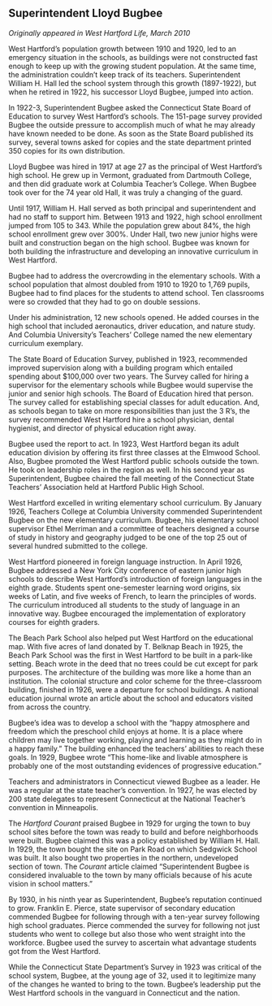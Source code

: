 ## Superintendent Lloyd Bugbee {-}

*Originally appeared in West Hartford Life, March 2010*

West Hartford’s population growth between 1910 and 1920, led to an emergency situation in the schools, as buildings were not constructed fast enough to keep up with the growing student population. At the same time, the administration couldn’t keep track of its teachers. Superintendent William H. Hall led the school system through this growth (1897-1922), but when he retired in 1922, his successor Lloyd Bugbee, jumped into action.

In 1922-3, Superintendent Bugbee asked the Connecticut State Board of Education to survey West Hartford’s schools. The 151-page survey provided Bugbee the outside pressure to accomplish much of what he may already have known needed to be done. As soon as the State Board published its survey, several towns asked for copies and the state department printed 350 copies for its own distribution.

Lloyd Bugbee was hired in 1917 at age 27 as the principal of West Hartford’s high school. He grew up in Vermont, graduated from Dartmouth College, and then did graduate work at Columbia Teacher’s College. When Bugbee took over for the 74 year old Hall, it was truly a changing of the guard.

Until 1917, William H. Hall served as both principal and superintendent and had no staff to support him. Between 1913 and 1922, high school enrollment jumped from 105 to 343. While the population grew about 84%, the high school enrollment grew over 300%. Under Hall, two new junior highs were built and construction began on the high school. Bugbee was known for both building the infrastructure and developing an innovative curriculum in West Hartford.

Bugbee had to address the overcrowding in the elementary schools. With a school population that almost doubled from 1910 to 1920 to 1,769 pupils, Bugbee had to find places for the students to attend school. Ten classrooms were so crowded that they had to go on double sessions.

Under his administration, 12 new schools opened. He added courses in the high school that included aeronautics, driver education, and nature study. And Columbia University’s Teachers’ College named the new elementary curriculum exemplary.

The State Board of Education Survey, published in 1923, recommended improved supervision along with a building program which entailed spending about $100,000 over two years. The Survey called for hiring a supervisor for the elementary schools while Bugbee would supervise the junior and senior high schools. The Board of Education hired that person. The survey called for establishing special classes for adult education. And, as schools began to take on more responsibilities than just the 3 R’s, the survey recommended West Hartford hire a school physician, dental hygienist, and director of physical education right away.

Bugbee used the report to act. In 1923, West Hartford began its adult education division by offering its first three classes at the Elmwood School. Also, Bugbee promoted the West Hartford public schools outside the town. He took on leadership roles in the region as well. In his second year as Superintendent, Bugbee chaired the fall meeting of the Connecticut State Teachers’ Association held at Hartford Public High School.

West Hartford excelled in writing elementary school curriculum. By January 1926, Teachers College at Columbia University commended Superintendent Bugbee on the new elementary curriculum. Bugbee, his elementary school supervisor Ethel Merriman and a committee of teachers designed a course of study in history and geography judged to be one of the top 25 out of several hundred submitted to the college.

West Hartford pioneered in foreign language instruction. In April 1926, Bugbee addressed a New York City conference of eastern junior high schools to describe West Hartford’s introduction of foreign languages in the eighth grade. Students spent one-semester learning word origins, six weeks of Latin, and five weeks of French, to learn the principles of words. The curriculum introduced all students to the study of language in an innovative way. Bugbee encouraged the implementation of exploratory courses for eighth graders.

The Beach Park School also helped put West Hartford on the educational map. With five acres of land donated by T. Belknap Beach in 1925, the Beach Park School was the first in West Hartford to be built in a park-like setting. Beach wrote in the deed that no trees could be cut except for park purposes. The architecture of the building was more like a home than an institution. The colonial structure and color scheme for the three-classroom building, finished in 1926, were a departure for school buildings. A national education journal wrote an article about the school and educators visited from across the country.

Bugbee’s idea was to develop a school with the “happy atmosphere and freedom which the preschool child enjoys at home. It is a place where children may live together working, playing and learning as they might do in a happy family.” The building enhanced the teachers’ abilities to reach these goals. In 1929, Bugbee wrote “This home-like and livable atmosphere is probably one of the most outstanding evidences of progressive education.”

Teachers and administrators in Connecticut viewed Bugbee as a leader. He was a regular at the state teacher’s convention. In 1927, he was elected by 200 state delegates to represent Connecticut at the National Teacher’s convention in Minneapolis.

The *Hartford Courant* praised Bugbee in 1929 for urging the town to buy school sites before the town was ready to build and before neighborhoods were built. Bugbee claimed this was a policy established by William H. Hall. In 1929, the town bought the site on Park Road on which Sedgwick School was built. It also bought two properties in the northern, undeveloped section of town. The *Courant* article claimed “Superintendent Bugbee is considered invaluable to the town by many officials because of his acute vision in school matters.”

By 1930, in his ninth year as Superintendent, Bugbee’s reputation continued to grow. Franklin E. Pierce, state supervisor of secondary education commended Bugbee for following through with a ten-year survey following high school graduates. Pierce commended the survey for following not just students who went to college but also those who went straight into the workforce. Bugbee used the survey to ascertain what advantage students got from the West Hartford.

While the Connecticut State Department’s Survey in 1923 was critical of the school system, Bugbee, at the young age of 32, used it to legitimize many of the changes he wanted to bring to the town. Bugbee’s leadership put the West Hartford schools in the vanguard in Connecticut and the nation.
